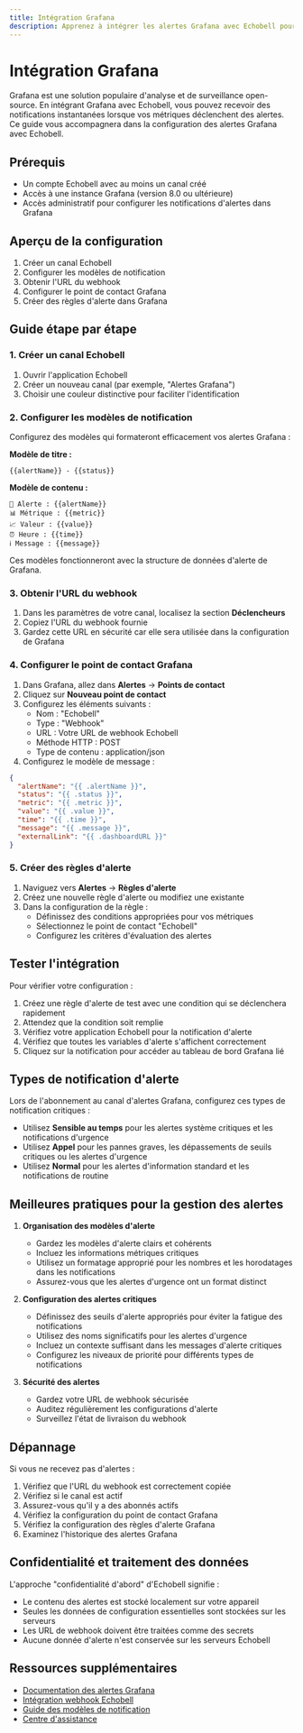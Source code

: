 ```yaml
---
title: Intégration Grafana
description: Apprenez à intégrer les alertes Grafana avec Echobell pour des notifications instantanées
---
```


# Intégration Grafana

Grafana est une solution populaire d'analyse et de surveillance open-source. En intégrant Grafana avec Echobell, vous pouvez recevoir des notifications instantanées lorsque vos métriques déclenchent des alertes. Ce guide vous accompagnera dans la configuration des alertes Grafana avec Echobell.

## Prérequis

- Un compte Echobell avec au moins un canal créé
- Accès à une instance Grafana (version 8.0 ou ultérieure)
- Accès administratif pour configurer les notifications d'alertes dans Grafana

## Aperçu de la configuration

1. Créer un canal Echobell
2. Configurer les modèles de notification
3. Obtenir l'URL du webhook
4. Configurer le point de contact Grafana
5. Créer des règles d'alerte dans Grafana

## Guide étape par étape

### 1. Créer un canal Echobell

1. Ouvrir l'application Echobell
2. Créer un nouveau canal (par exemple, "Alertes Grafana")
3. Choisir une couleur distinctive pour faciliter l'identification

### 2. Configurer les modèles de notification

Configurez des modèles qui formateront efficacement vos alertes Grafana :

**Modèle de titre :**

```
{{alertName}} - {{status}}
```

**Modèle de contenu :**

```
🔔 Alerte : {{alertName}}
📊 Métrique : {{metric}}
📈 Valeur : {{value}}
⏰ Heure : {{time}}
ℹ️ Message : {{message}}
```

Ces modèles fonctionneront avec la structure de données d'alerte de Grafana.

### 3. Obtenir l'URL du webhook

1. Dans les paramètres de votre canal, localisez la section **Déclencheurs**
2. Copiez l'URL du webhook fournie
3. Gardez cette URL en sécurité car elle sera utilisée dans la configuration de Grafana

### 4. Configurer le point de contact Grafana

1. Dans Grafana, allez dans **Alertes** → **Points de contact**
2. Cliquez sur **Nouveau point de contact**
3. Configurez les éléments suivants :
   - Nom : "Echobell"
   - Type : "Webhook"
   - URL : Votre URL de webhook Echobell
   - Méthode HTTP : POST
   - Type de contenu : application/json
4. Configurez le modèle de message :

```json
{
  "alertName": "{{ .alertName }}",
  "status": "{{ .status }}",
  "metric": "{{ .metric }}",
  "value": "{{ .value }}",
  "time": "{{ .time }}",
  "message": "{{ .message }}",
  "externalLink": "{{ .dashboardURL }}"
}
```

### 5. Créer des règles d'alerte

1. Naviguez vers **Alertes** → **Règles d'alerte**
2. Créez une nouvelle règle d'alerte ou modifiez une existante
3. Dans la configuration de la règle :
   - Définissez des conditions appropriées pour vos métriques
   - Sélectionnez le point de contact "Echobell"
   - Configurez les critères d'évaluation des alertes

## Tester l'intégration

Pour vérifier votre configuration :

1. Créez une règle d'alerte de test avec une condition qui se déclenchera rapidement
2. Attendez que la condition soit remplie
3. Vérifiez votre application Echobell pour la notification d'alerte
4. Vérifiez que toutes les variables d'alerte s'affichent correctement
5. Cliquez sur la notification pour accéder au tableau de bord Grafana lié

## Types de notification d'alerte

Lors de l'abonnement au canal d'alertes Grafana, configurez ces types de notification critiques :

- Utilisez **Sensible au temps** pour les alertes système critiques et les notifications d'urgence
- Utilisez **Appel** pour les pannes graves, les dépassements de seuils critiques ou les alertes d'urgence
- Utilisez **Normal** pour les alertes d'information standard et les notifications de routine

## Meilleures pratiques pour la gestion des alertes

1. **Organisation des modèles d'alerte**

   - Gardez les modèles d'alerte clairs et cohérents
   - Incluez les informations métriques critiques
   - Utilisez un formatage approprié pour les nombres et les horodatages dans les notifications
   - Assurez-vous que les alertes d'urgence ont un format distinct

2. **Configuration des alertes critiques**

   - Définissez des seuils d'alerte appropriés pour éviter la fatigue des notifications
   - Utilisez des noms significatifs pour les alertes d'urgence
   - Incluez un contexte suffisant dans les messages d'alerte critiques
   - Configurez les niveaux de priorité pour différents types de notifications

3. **Sécurité des alertes**

   - Gardez votre URL de webhook sécurisée
   - Auditez régulièrement les configurations d'alerte
   - Surveillez l'état de livraison du webhook

## Dépannage

Si vous ne recevez pas d'alertes :

1. Vérifiez que l'URL du webhook est correctement copiée
2. Vérifiez si le canal est actif
3. Assurez-vous qu'il y a des abonnés actifs
4. Vérifiez la configuration du point de contact Grafana
5. Vérifiez la configuration des règles d'alerte Grafana
6. Examinez l'historique des alertes Grafana

## Confidentialité et traitement des données

L'approche "confidentialité d'abord" d'Echobell signifie :

- Le contenu des alertes est stocké localement sur votre appareil
- Seules les données de configuration essentielles sont stockées sur les serveurs
- Les URL de webhook doivent être traitées comme des secrets
- Aucune donnée d'alerte n'est conservée sur les serveurs Echobell

## Ressources supplémentaires

- [Documentation des alertes Grafana](https://grafana.com/docs/grafana/latest/alerting/)
- [Intégration webhook Echobell](/fr/docs/webhook)
- [Guide des modèles de notification](/fr/docs/notification)
- [Centre d'assistance](/fr/docs/support)
